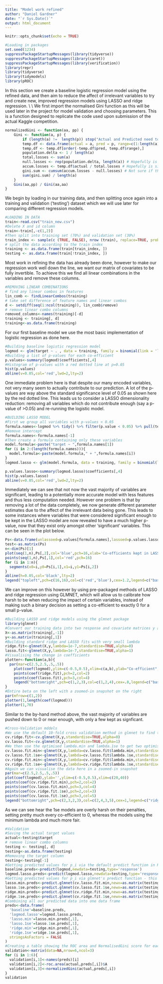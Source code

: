 ```yaml
---
title: "Model work refined"
author: "Daniel Gardner"
date: "`r Sys.Date()`"
output: html_document
---
```


```r
knitr::opts_chunk$set(echo = TRUE)
```

```r
#Loading in packages
set.seed(1234)
suppressPackageStartupMessages(library(tidyverse))
suppressPackageStartupMessages(library(caret))
suppressPackageStartupMessages(library(verification))
library(repr)
library(tidyverse)
library(tidymodels)
library(pROC)
```

In this section we create a baseline logistic regression model using the refined data, and then aim to reduce the affect of irrelevant variables to try and create new, improved regression models using LASSO and ridge regression. 
\\ \\
We first import the normalised Gini function as this will be used later in the project for model validation and choosing parameters. This is a function designed to replicate the code used upon submission of the actual Kaggle competition.

```r
normalizedGini <- function(aa, pp) {
    Gini <- function(a, p) {
        if (length(a) !=  length(p)) stop("Actual and Predicted need to be equal lengths!")
        temp.df <- data.frame(actual = a, pred = p, range=c(1:length(a)))
        temp.df <- temp.df[order(-temp.df$pred, temp.df$range),]
        population.delta <- 1 / length(a)
        total.losses <- sum(a)
        null.losses <- rep(population.delta, length(a)) # Hopefully is similar to accumulatedPopulationPercentageSum
        accum.losses <- temp.df$actual / total.losses # Hopefully is similar to accumulatedLossPercentageSum
        gini.sum <- cumsum(accum.losses - null.losses) # Not sure if this is having the same effect or not
        sum(gini.sum) / length(a)
    }
    Gini(aa,pp) / Gini(aa,aa)
}
```
We begin by loading in our training data, and then splitting once again into a training and validation ('testing') dataset which we will use later for comparing different regression models. 

```r
#LOADING IN DATA
train<-read.csv("train_new.csv")
#Delete X and id column
train<-train[,-c(1,2)]
#Then split into training set (70%) and validation set (30%)
train_index <- sample(c (TRUE, FALSE), nrow (train), replace=TRUE, prob=c (0.7,0.3))
# split the data according to the train index
training <- as.data.frame(train[train_index, ])
testing <- as.data.frame(train[!train_index, ])
```

Most work in refining the data has already been done, however to make our regression work well down the line, we want our matrix of covariates to be fully invertible. To achieve this we find all linear combinations in the variables and remove these columns.

```r
#REMOVING LINEAR COMBINATIONS
# find any linear combos in features
lin_comb <- findLinearCombos(training)
# take set difference of feature names and linear combos
d <- setdiff(seq(1:ncol(training)), lin_comb$remove)
# remove linear combo columns
removed_columns<-names(training)[-d]
training <- training[, d]
training<-as.data.frame(training)
```
For our first baseline model we use the most basic implementation of logistic regression as done here.

```r
#Building baseline logistic regression model
logmod <- glm(target ~ . , data = training, family = binomial(link = 'logit'))
#Building a list of p-values for each co-efficient
p.values<-summary(logmod)$coefficients[,4]
#Histogram of p-values with a red dotted line at p=0.05
hist(p.values)
abline(v=0.05,col='red',lwd=2,lty=2)
```

One immediate problem here is that despite our many encoded variables, not very many seem to actually contribute to our prediction. A lot of the p-values are way above the standard significance level of 0.05 as shown here by the red dotted line. This leads us to consider a LASSO dimensionality reduction: removing all variables which do not contribute enough (say a p-value of >0.05) and re-running the logistic model.

```r
#BUILDING LASSO MODEL
#First we group all variables with p-values < 0.05
formula.names<-logmod %>% tidy() %>% filter(p.value < 0.05) %>% pull(term)
#Remove intercept
formula.names<-formula.names[-1]
#Then create a formula containing only these variables
model.formula<-paste("target ~ ",formula.names[1])
for (i in 2:(length(formula.names))){
  model.formula<-paste(model.formula," + ",formula.names[i])
}
logmod.lasso <- glm(model.formula, data = training, family = binomial(link = 'logit'))

p.values.lasso<-summary(logmod.lasso)$coefficients[,4]
hist(p.values.lasso)
abline(v=0.05,col='red',lwd=2,lty=2)
```

Immediately we can see that not now the vast majority of variables are significant, leading to a potentially more accurate model with less features and thus less computation needed. However one problem is that by removing a lot of the data completely, we now generate different parameter estimates due to the affect of the irrelevant data being gone. This leads to some instances where variables that were considered significant enough to be kept in the LASSO model are now revealed to have a much higher p-value, now that they exist only amongst other 'significant' variables. This can be seen in the plot below.

```r
Ps<-data.frame(unlassoed=p.values[formula.names],lassoed=p.values.lasso[formula.names])
test<-as.matrix(Ps)
n<-dim(Ps)[1]
plot(seq(1,n),Ps[,2],col='blue',pch=16,xlab='Co-efficients kept in LASSO model',ylab='p-values')
points(seq(1,n),Ps[,1],col='red',pch=16)
for (i in 1:n){
  segments(x0=i,y0=Ps[i,1],x1=i,y1=Ps[i,2])
}
abline(h=0.05,col='black',lty=2)
legend("topleft",pch=c(16,16),col=c('red','blue'),cex=1.2,legend=c("baseline model","lasso model"))
```

We can improve on this however by using pre-packaged methods of LASSO and ridge regression using GLMNET, which will allow us to calibrate how harsh to be when reducing the impact of certain variables, instead of making such a binary decision as setting a co-efficient to exactly 0 for a small p-value.

```r
#Building LASSO and ridge models using the glmnet package
library(glmnet)
#Convert our training data into two response and covariate matrices y and X
X<-as.matrix(training[,-1])
y<-as.matrix(training[,1])
#Building standard ridge and LASSO fits with very small lambda
ridge.fit<-glmnet(X,y,lambda=1e-7,standardise=TRUE,alpha=0)
lasso.fit<-glmnet(X,y,lambda=1e-7,standardise=TRUE,alpha=1)
#Visualising the change in coefficients
plotter<-function(a,b){
  par(mar=c(2.5,2.5,.5,.5))
    plot(coef(logmod),ylim=c(-0.5,0.5),xlim=c(a,b),ylab="Co-efficient",xlab=paste("Covariates between",as.character(a)," and ",as.character(b)))
    points(coef(ridge.fit),pch=2,col=2)
    points(coef(lasso.fit),pch=3,col=4)
    legend("bottomright",pch=c(1,2,3),col=c(1,2,4),cex=.8,legend=c("baseline","ridge","lasso"))
}
#Entire beta on the left with a zoomed-in snapshot on the right
par(mfrow=c(1,2))
plotter(1,length(coef(logmod)))
plotter(1,70)
```

Similar to the by-hand method above, the vast majority of variables are pushed down to 0 or near enough, with only a few kept as signficant.

```r
#Cross-Validation mddels
#We use the default 10-fold cross validation method in glmnet to find the an optimal value of lambda
cv.ridge.fit<-cv.glmnet(X,y,standardise=TRUE,alpha=0)
cv.lasso.fit<-cv.glmnet(X,y,standardise=TRUE,alpha=1)
#We then use the optimised lambda.min and lambda.1se to get two optimised models each for regression and LASSO
cv.lasso.fit.min<-glmnet(X,y,lambda=cv.lasso.fit$lambda.min,standardise=TRUE,alpha=1)
cv.lasso.fit.1se<-glmnet(X,y,lambda=cv.lasso.fit$lambda.1se,standardise=TRUE,alpha=1)
cv.ridge.fit.min<-glmnet(X,y,lambda=cv.ridge.fit$lambda.min,standardise=TRUE,alpha=0)
cv.ridge.fit.1se<-glmnet(X,y,lambda=cv.ridge.fit$lambda.1se,standardise=TRUE,alpha=0)
#Again we can visualise the data here in a zoomed-in snapshot
par(mar=c(2.5,2.5,.5,.5))
plot(coef(logmod),ylab='',ylim=c(-0.5,0.5),xlim=c(20,40))
points(coef(cv.ridge.fit.min),pch=2,col=2)
points(coef(cv.lasso.fit.min),pch=3,col=4)
points(coef(cv.ridge.fit.1se),pch=2,col=3)
points(coef(cv.lasso.fit.1se),pch=3,col=5)
legend("bottomright",pch=c(2,3,2,3),col=c(2,4,3,5),cex=1,legend=c("ridge-min","lasso-min","ridge-1se","lasso-1se"))
```
As we can see hear the 1se models are overly harsh on their penalties, setting pretty much every co-efficient to 0, whereas the models using the minimum lambda and much more fair.
```r
#Validation
#Saving the actual target values
actual<-testing$target
# remove linear combo columns
testing <- testing[, d]
testing<-as.data.frame(testing)
#Removing the target column
testing<-testing[-1]
#Getting predicted values for p_i via the default predict function in R
baseline.preds<-predict(logmod,newdata=testing,type='response')
logmod.lasso.preds<-predict(logmod.lasso,newdata=testing,type='response')
#Getting predicted values for p_i via glmnet's predict function - this requires the testing data becoming a matrix
lasso.min.preds<-predict.glmnet(cv.lasso.fit.min,newx=as.matrix(testing))
lasso.1se.preds<-predict.glmnet(cv.lasso.fit.1se,newx=as.matrix(testing))
ridge.min.preds<-predict.glmnet(cv.ridge.fit.min,newx=as.matrix(testing))
ridge.1se.preds<-predict.glmnet(cv.ridge.fit.1se,newx=as.matrix(testing))
#Combining all our predicted data into one data frame
preds<-data.frame(
  'baseline'=baseline.preds,
  'logmod.lasso'=logmod.lasso.preds,
  'lasso.min'=lasso.min.preds[,1],
  'lasso.1se'=lasso.1se.preds[,1],
  'ridge.min'=ridge.min.preds[,1],
  'ridge.1se'=ridge.1se.preds[,1],
  stringsAsFactors = FALSE
)
#Creating a table showing the ROC area and NormalisedGini score for each model
validation<-matrix(data=NA,nrow=6,ncol=3)
for (i in 1:6){
  validation[i,1]<-names(preds)[i]
  validation[i,2]<-roc.area(actual,preds[,i])$A
  validation[i,3]<-normalizedGini(actual,preds[,i])
}
validation
```

